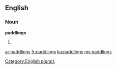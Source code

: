 ==English==

===Noun===
'''paddlings'''

# {{plural of|paddling}}

[[Category:English plurals]]

[[ar:paddlings]]
[[fr:paddlings]]
[[ku:paddlings]]
[[my:paddlings]]